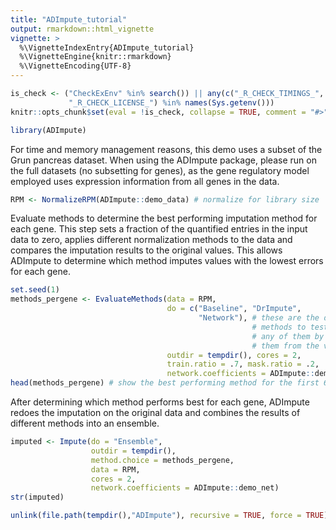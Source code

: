 ```yaml
---
title: "ADImpute_tutorial"
output: rmarkdown::html_vignette
vignette: >
  %\VignetteIndexEntry{ADImpute_tutorial}
  %\VignetteEngine{knitr::rmarkdown}
  %\VignetteEncoding{UTF-8}
---
```


```r
is_check <- ("CheckExEnv" %in% search()) || any(c("_R_CHECK_TIMINGS_",
             "_R_CHECK_LICENSE_") %in% names(Sys.getenv()))
knitr::opts_chunk$set(eval = !is_check, collapse = TRUE, comment = "#>")
```

```r
library(ADImpute)
```

For time and memory management reasons, this demo uses a subset of the Grun pancreas dataset. When using the ADImpute package, please run on the full datasets (no subsetting for genes), as the gene regulatory model employed uses expression information from all genes in the data.
```r
RPM <- NormalizeRPM(ADImpute::demo_data) # normalize for library size
```

Evaluate methods to determine the best performing imputation method for each gene. This step sets a fraction of the quantified entries in the input data to zero, applies different normalization methods to the data and compares the imputation results to the original values. This allows ADImpute to determine which method imputes values with the lowest errors for each gene.
```r
set.seed(1)
methods_pergene <- EvaluateMethods(data = RPM,
                                   do = c("Baseline", "DrImpute",
                                          "Network"), # these are the default
                                                      # methods to test. Exclude
                                                      # any of them by removing
                                                      # them from the vector
                                   outdir = tempdir(), cores = 2,
                                   train.ratio = .7, mask.ratio = .2,
                                   network.coefficients = ADImpute::demo_net)
head(methods_pergene) # show the best performing method for the first 6 genes
```

After determining which method performs best for each gene, ADImpute redoes the imputation on the original data and combines the results of different methods into an ensemble.
```r
imputed <- Impute(do = "Ensemble",
                  outdir = tempdir(),
                  method.choice = methods_pergene,
                  data = RPM,
                  cores = 2,
                  network.coefficients = ADImpute::demo_net)
str(imputed)
```

```r
unlink(file.path(tempdir(),"ADImpute"), recursive = TRUE, force = TRUE)
```

